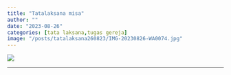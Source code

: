 ```yaml
---
title: "Tatalaksana misa"
author: ""
date: "2023-08-26"
categories: [tata laksana,tugas gereja]
image: "/posts/tatalaksana260823/IMG-20230826-WA0074.jpg"
---
```


![](/posts/tatalaksana260823/IMG-20230826-WA0074.jpg)

------------------------------------------------------------------------
